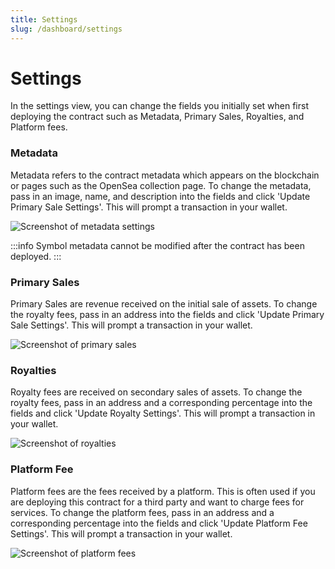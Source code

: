 ```yaml
---
title: Settings
slug: /dashboard/settings
---
```


# Settings

In the settings view, you can change the fields you initially set when first deploying the contract such as Metadata, Primary Sales, Royalties, and Platform fees.

### Metadata

Metadata refers to the contract metadata which appears on the blockchain or pages such as the OpenSea collection page. To change the metadata, pass in an image, name, and description into the fields and
click 'Update Primary Sale Settings'. This will prompt a transaction in your wallet.

![Screenshot of metadata settings](./assets/metadata.png)

:::info
Symbol metadata cannot be modified after the contract has been deployed.
:::

### Primary Sales

Primary Sales are revenue received on the initial sale of assets. To change the royalty fees, pass in an address into the fields and
click 'Update Primary Sale Settings'. This will prompt a transaction in your wallet.

![Screenshot of primary sales](./assets/primary-sales.png)

### Royalties

Royalty fees are received on secondary sales of assets. To change the royalty fees, pass in an address and a corresponding percentage into the fields and
click 'Update Royalty Settings'. This will prompt a transaction in your wallet.

![Screenshot of royalties](./assets/royalty-settings.png)

### Platform Fee

Platform fees are the fees received by a platform. This is often used if you are deploying this contract for a third party and want to charge fees for services. To change the platform fees, pass in an address and a corresponding percentage into the fields and
click 'Update Platform Fee Settings'. This will prompt a transaction in your wallet.

![Screenshot of platform fees](./assets/platform-fee.png)
